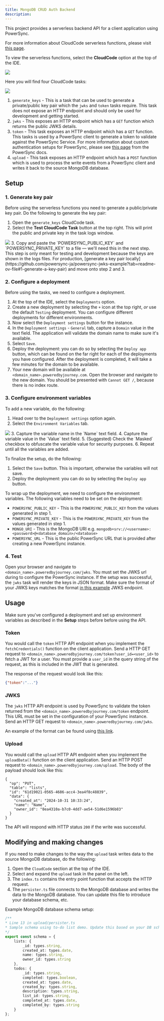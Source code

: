 ```yaml
---
title: MongoDB CRUD Auth Backend
description:
---
```


This project provides a serverless backend API for a client application using PowerSync.

For more information about CloudCode serverless functions, please visit [this page](https://docs.journeyapps.com/reference/cloudcode/triggering-a-cloudcode-task/trigger-cc-via-http).

To view the serverless functions, select the **CloudCode** option at the top of the IDE.

<Frame>
    <img src="/images/usage/tools/CloudCode.png" />
</Frame>

Here you will find four CloudCode tasks:
<Frame>
    <img src="/images/usage/tools/CloudCode-tasks.png" />
</Frame>

1. `generate_keys` - This is a task that can be used to generate a private/public key pair which the `jwks` and `token` tasks require.
This task does not expose an HTTP endpoint and should only be used for development and getting started.
2. `jwks` - This exposes an HTTP endpoint which has a `GET` function which returns the public JWKS details.
3. `token` - This task exposes an HTTP endpoint which has a `GET` function. This tasks is used by a PowerSync client to generate a token to validate against the PowerSync Service.
For more information about custom authentication setups for PowerSync, please see [this page](https://docs.powersync.com/installation/authentication-setup/custom) from the PowerSync docs.
4. `upload` - This task exposes an HTTP endpoint which has a `POST` function which is used to process the write events from a PowerSync client and writes it back to the source MongoDB database.

## Setup

### 1. Generate key pair
Before using the serverless functions you need to generate a public/private key pair. Do the following to generate the key pair:
1. Open the `generate_keys` CloudCode task.
2. Select the **Test CloudCode Task** button at the top right. This will print the public and private key in the task logs window.
<Frame>
    <img src="/images/usage/tools/test-cloudcode-task.png" />
</Frame>
3. Copy and paste the `POWERSYNC_PUBLIC_KEY` and `POWERSYNC_PRIVATE_KEY` to a file — we'll need this in the next step.

<Note>
    This step is only meant for testing and development because the keys are shown in the logs files.
    For production, [generate a key pair locally](https://github.com/powersync-ja/powersync-jwks-example?tab=readme-ov-file#1-generate-a-key-pair) and move onto step 2 and 3.
</Note>

### 2. Configure a deployment
Before using the tasks, we need to configure a deployment.
1. At the top of the IDE, select the `Deployments` option.
2. Create a new deployment by selecting the `+` icon at the top right, _or_ use the default `Testing` deployment. You can configure different deployments for different environments.
3. Now select the `Deployment settings` button for the instance.
4. In the `Deployment settings` - `General` tab, capture a `Domain` value in the text field. The application will validate the domain name to make sure it's available.
5. Select `Save`.
6. Deploy the deployment: you can do so by selecting the `Deploy app` button, which can be found on the far right for each of the deployments you have configured. After the deployment is completed, it will take a few minutes for the domain to be available.
7. Your new domain will be available at `<domain_name>.poweredbyjourney.com`. Open the browser and navigate to the new domain. You should be presented with `Cannot GET /`, because there is no index route.

### 3. Configure environment variables
To add a new variable, do the following:
1. Head over to the `Deployment settings` option again.
2. Select the `Environment Variables` tab.
<Frame>
    <img src="/images/usage/tools/cloudcode-envvar.png" />
</Frame>
3. Capture the variable name in the `Name` text field.
4. Capture the variable value in the `Value` text field.
5. (Suggested) Check the `Masked` checkbox to obfuscate the variable value for security purposes.
6. Repeat until all the variables are added.

To finalize the setup, do the following:
1. Select the `Save` button. This is important, otherwise the variables will not save.
2. Deploy the deployment: you can do so by selecting the `Deploy app` button.

To wrap up the deployment, we need to configure the environment variables. The following variables need to be set on the deployment:
* `POWERSYNC_PUBLIC_KEY` - This is the `POWERSYNC_PUBLIC_KEY` from the values generated in step 1.
* `POWERSYNC_PRIVATE_KEY` - This is the `POWERSYNC_PRIVATE_KEY` from the values generated in step 1.
* `MONGO_URI` - This is the MongoDB URI e.g. `mongodb+srv://<username>:<password>@<database_domain>/<database>`
* `POWERSYNC_URL` - This is the public PowerSync URL that is provided after creating a new PowerSync instance.

### 4. Test
Open your browser and navigate to `<domain_name>.poweredbyjourney.com/jwks`.
You must set the JWKS url during to configure the PowerSync instance.
If the setup was successful, the `jwks` task will render the keys in JSON format. Make sure the format of your JWKS keys matches the format [in this example](https://hlstmcktecziostiaplz.supabase.co/functions/v1/powersync-jwks) JWKS endpoint.

## Usage
Make sure you've configured a deployment and set up environment variables as described in the **Setup** steps before before using the API.

### Token
You would call the `token` HTTP API endpoint when you implement the `fetchCredentials()` function on the client application.
Send a HTTP GET request to `<domain_name>.poweredbyjourney.com/token?user_id=<user_id>` to fetch a JWT for a user. You must provide a `user_id` in the query string of the request, as this is included in the JWT that is generated.

The response of the request would look like this:
```json
{"token":"..."}
```

### JWKS
The `jwks` HTTP API endpoint is used by PowerSync to validate the token returned from the `<domain_name>.poweredbyjourney.com/token` endpoint. This URL must be set in the configuration of your PowerSync instance.
Send an HTTP GET request to `<domain_name>.poweredbyjourney.com/jwks`.

An example of the format can be found using [this link](https://hlstmcktecziostiaplz.supabase.co/functions/v1/powersync-jwks).

### Upload
You would call the `upload` HTTP API endpoint when you implement the `uploadData()` function on the client application.
Send an HTTP POST request to `<domain_name>.poweredbyjourney.com/upload`.
The body of the payload should look like this:
```
{
  "op": "PUT",
  "table": "lists",
  "id": "61d19021-0565-4686-acc4-3ea4f8c48839",
  "data": {
    "created_at": "2024-10-31 10:33:24",
    "name": "Name",
    "owner_id": "8ea4310a-b7c0-4dd7-ae54-51d6e1596b83"
  }
}
```

The API will respond with HTTP status `200` if the write was successful.

## Modifying and making changes

If you need to make changes to the way the `upload` task writes data to the source MongoDB database, do the following:

1. Open the `CloudCode` section at the top of the IDE.
2. Select and expand the `upload` task in the panel on the left.
3. The `index.ts` contains the entry point function that accepts the HTTP request.
4. The `persister.ts` file connects to the MongoDB database and writes the data to the MongoDB database. You can update this file to introduce your database schema, etc.

Example MongoDB database schema setup:
```typescript
/**
* Line 13 in upload/persister.ts
* Sample schema using to-do list demo. Update this based on your DB schema.
*/
export const schema = {
    lists: {
        _id: types.string,
        created_at: types.date,
        name: types.string,
        owner_id: types.string
    },
    todos: {
        _id: types.string,
        completed: types.boolean,
        created_at: types.date,
        created_by: types.string,
        description: types.string,
        list_id: types.string,
        completed_at: types.date,
        completed_by: types.string
    }
};
```
